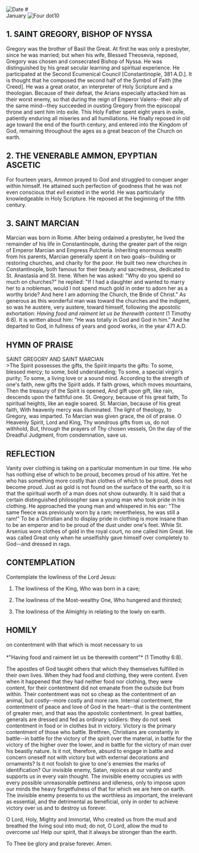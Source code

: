
<Image src="/title-imprint.png" height={50} width={50} alt="Date" className="title-imprint"/>
# <div id="date">January <Image className="four-dot" src="/four-dot.png" height={15} width={15} alt="Four dot" />10</div>

## 1. SAINT GREGORY, BISHOP OF NYSSA

Gregory was the brother of Basil the Great. At first he was only a presbyter, since he was married; but when his wife, Blessed Theosevia, reposed, Gregory was chosen and consecrated Bishop of Nyssa. He was distinguished by his great secular learning and spiritual experience. He participated at the Second Ecumenical Council [Constantinople, 381 A.D.]. It is thought that he composed the second half of the Symbol of Faith [the Creed]. He was a great orator, an interpreter of Holy Scripture and a theologian. Because of their defeat, the Arians especially attacked him as their worst enemy, so that during the reign of Emperor Valens--their ally of the same mind--they succeeded in ousting Gregory from the episcopal throne and sent him into exile. This Holy Father spent eight years in exile, patiently enduring all miseries and all humiliations. He finally reposed in old age toward the end of the fourth century, and entered into the Kingdom of God, remaining throughout the ages as a great beacon of the Church on earth.

## 2. THE VENERABLE AMMON, EPYPTIAN ASCETIC

For fourteen years, Ammon prayed to God and struggled to conquer anger within himself. He attained such perfection of goodness that he was not even conscious that evil existed in the world. He was particularly knowledgeable in Holy Scripture. He reposed at the beginning of the fifth century.

## 3. SAINT MARCIAN

Marcian was born in Rome. After being ordained a presbyter, he lived the remainder of his life in Constantinople, during the greater part of the reign of Emperor Marcian and Empress Pulcheria. Inheriting enormous wealth from his parents, Marcian generally spent it on two goals--building or restoring churches, and charity for the poor. He built two new churches in Constantinople, both famous for their beauty and sacredness, dedicated to St. Anastasia and St. Irene. When he was asked: "Why do you spend so much on churches?" he replied: "If I had a daughter and wanted to marry her to a nobleman, would I not spend much gold in order to adorn her as a worthy bride? And here I am adorning the Church, the Bride of Christ." As generous as this wonderful man was toward the churches and the indigent, so was he austere, very austere, toward himself, following the apostolic exhortation: *Having food and raiment let us be therewith content* (1 Timothy 6:8). It is written about him: "He was totally in God and God in him." And he departed to God, in fullness of years and good works, in the year 471 A.D.


## HYMN OF PRAISE
<div style={{textAlign:'center', color:'crimson', fontWeight:'bold'}}>
SAINT GREGORY AND SAINT MARCIAN
</div>
>The Spirit possesses the gifts, the Spirit imparts the gifts:
To some, blessed mercy; to some, bold understanding;
To some, a special virgin's purity;
To some, a living love or a sound mind.
According to the strength of one's faith, new gifts the Spirit adds.
If faith grows, which moves mountains,
Then the treasury of the Spirit is opened,
And gift upon gift, like rain, descends upon the faithful one.
St. Gregory, because of his great faith,
To spiritual heights, like an eagle soared.
St. Marcian, because of his great faith,
With heavenly mercy was illuminated.
The light of theology, to Gregory, was imparted.
To Marcian was given grace, the oil of praise.
O Heavenly Spirit, Lord and King,
Thy wondrous gifts from us, do not withhold,
But, through the prayers of Thy chosen vessels,
On the day of the Dreadful Judgment, from condemnation, save us.


## REFLECTION


Vanity over clothing is taking on a particular momentum in our time. He who has nothing else of which to be proud, becomes proud of his attire. Yet he who has something more costly than clothes of which to be proud, does not become proud. Just as gold is not found on the surface of the earth, so it is that the spiritual worth of a man does not show outwardly. It is said that a certain distinguished philosopher saw a young man who took pride in his clothing. He approached the young man and whispered in his ear: "The same fleece was previously worn by a ram; nevertheless, he was still a ram!" To be a Christian and to display pride in clothing is more insane than to be an emperor and to be proud of the dust under one's feet. While St. Arsenius wore clothes of gold in the royal court, no one called him Great. He was called 
Great only when he unselfishly gave himself over completely to God--and dressed in rags.


## CONTEMPLATION

Contemplate the lowliness of the Lord Jesus:

1. The lowliness of the King, Who was born in a cave;

2. The lowliness of the Most-wealthy One, Who hungered and thirsted;

3. The lowliness of the Almighty in relating to the lowly on earth.



## HOMILY
<div style={{textAlign:'center', color:'crimson', fontWeight:'bold'}}>
on contentment with that which is most necessary to us
</div><br /><div style={{textAlign:'right'}}>
*"Having food and raiment let us be therewith content"* (1 Timothy 6:8).
</div>

The apostles of God taught others that which they themselves fulfilled in their own lives. When they had food and clothing, they were content. Even when it happened that they had neither food nor clothing, they were content, for their contentment did not emanate from the outside but from within. Their contentment was not so cheap as the contentment of an animal, but costly--more costly and more rare. Internal contentment, the contentment of peace and love of God in the heart--that is the contentment of greater men, and that was the apostolic contentment. In great battles, generals are dressed and fed as ordinary soldiers: they do not seek contentment in food or in clothes but in victory. Victory is the primary contentment of those who battle. Brethren, Christians are constantly in battle--in battle for the victory of the spirit over the material, in battle for the victory of the higher over the lower, and in battle for the victory of man over his beastly nature. Is it not, therefore, absurd to engage in battle and concern oneself not with victory but with external decorations and ornaments? Is it not foolish to give to one's enemies the marks of identification? Our invisible enemy, Satan, rejoices at our vanity and supports us in every vain thought. The invisible enemy occupies us with every possible unreasonable pettiness and idleness, only to impose upon our minds the heavy forgetfulness of that for which we are here on earth. The invisible enemy presents to us the worthless as important, the irrelevant as essential, and the detrimental as beneficial, only in order to achieve victory over us and to destroy us forever.

O Lord, Holy, Mighty and Immortal, Who created us from the mud and breathed the living soul into mud; do not, O Lord, allow the mud to overcome us! Help our spirit, that it always be stronger than the earth.

To Thee be glory and praise forever.  Amen.